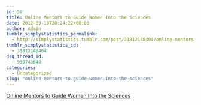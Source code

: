 ```yaml
---
id: 59
title: Online Mentors to Guide Women Into the Sciences
date: 2012-09-18T20:24:22+00:00
author: Admin
tumblr_simplystatistics_permalink:
  - http://simplystatistics.tumblr.com/post/31812148404/online-mentors-to-guide-women-into-the-sciences
tumblr_simplystatistics_id:
  - 31812148404
dsq_thread_id:
  - 939743640
categories:
  - Uncategorized
slug: "online-mentors-to-guide-women-into-the-sciences"
---
```

[Online Mentors to Guide Women Into the Sciences](http://www.nytimes.com/2012/09/17/education/online-mentoring-program-to-encourage-women-in-sciences.html?smid=tu-share)
